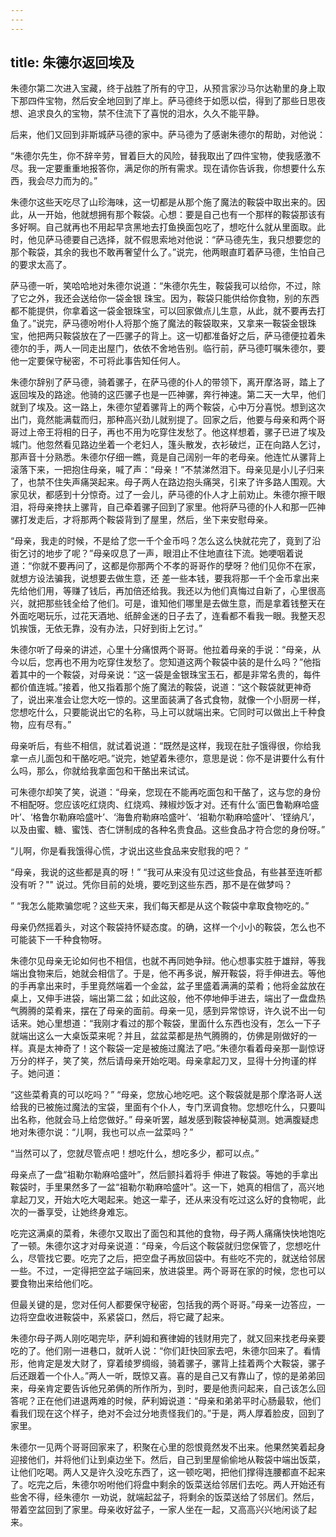 ```yaml
---
---
---
```

title: 朱德尔返回埃及
---



朱德尔第二次进入宝藏，终于战胜了所有的守卫，从预言家沙马尔达勒里的身上取下那四件宝物，然后安全地回到了岸上。萨马德终于如愿以偿，得到了那些日思夜想、追求良久的宝物，禁不住流下了喜悦的泪水，久久不能平静。

后来，他们又回到非斯城萨马德的家中。萨马德为了感谢朱德尔的帮助，对他说：

“朱德尔先生，你不辞辛劳，冒着巨大的风险，替我取出了四件宝物，使我感激不尽。我一定要重重地报答你，满足你的所有需求。现在请你告诉我，你想要什么东西，我会尽力而为的。”

朱德尔这些天吃尽了山珍海味，这一切都是从那个施了魔法的鞍袋中取出来的。因此，从一开始，他就想拥有那个鞍袋。心想：要是自己也有一个那样的鞍袋那该有多好啊。自己就再也不用起早贪黑地去打鱼换面包吃了，想吃什么就从里面取。此时，他见萨马德要自己选择，就不假思索地对他说：“萨马德先生，我只想要您的那个鞍袋，其余的我也不敢再奢望什么了。”说完，他两眼直盯着萨马德，生怕自己的要求太高了。

萨马德一听，笑哈哈地对朱德尔说道：“朱德尔先生，鞍袋我可以给你，不过，除了它之外，我还会送给你一袋金银
珠宝。因为，鞍袋只能供给你食物，别的东西都不能提供，你拿着这一袋金银珠宝，可以回家做点儿生意，从此，就不要再去打鱼了。”说完，萨马德吩咐仆人将那个施了魔法的鞍袋取来，又拿来一鞍袋金银珠宝，他把两只鞍袋放在了一匹骡子的背上。这一切都准备好之后，萨马德便拉着朱德尔的手，两人一同走出屋门，依依不舍地告别。临行前，萨马德叮嘱朱德尔，要他一定要保守秘密，不可将此事告知任何人。

朱德尔辞别了萨马德，骑着骡子，在萨马德的仆人的带领下，离开摩洛哥，踏上了返回埃及的路途。他骑的这匹骡子也是一匹神骡，奔行神速。第二天一大早，他们就到了埃及。这一路上，朱德尔望着骡背上的两个鞍袋，心中万分喜悦。想到这次出门，竟然能满载而归，那种高兴劲儿就别提了。回家之后，他要与母亲和两个哥哥过上帝王将相的日子，再也不用为吃穿住发愁了。他这样想着，骡子已进了埃及城门。他忽然看见路边坐着一个老妇人，篷头散发，衣衫破烂，正在向路人乞讨，那声音十分熟悉。朱德尔仔细一瞧，竟是自己阔别一年的老母亲。他连忙从骡背上滚落下来，一把抱住母亲，喊了声：“母亲！”不禁涕然泪下。母亲见是小儿子归来了，也禁不住失声痛哭起来。母子两人在路边抱头痛哭，引来了许多路人围观。大家见状，都感到十分惊奇。过了一会儿，萨马德的仆人才上前劝止。朱德尔擦干眼泪，将母亲搀扶上骡背，自己牵着骡子回到了家里。他将萨马德的仆人和那一匹神骡打发走后，才将那两个鞍袋背到了屋里，然后，坐下来安慰母亲。

“母亲，我走的时候，不是给了您一千个金币吗？怎么这么快就花完了，竟到了沿街乞讨的地步了呢？”母亲叹息了一声，眼泪止不住地直往下流。她哽咽着说道：“你就不要再问了，这都是你那两个不孝的哥哥作的孽呀？他们见你不在家，就想方设法骗我，说想要去做生意，还
差一些本钱，要我将那一千个金币拿出来先给他们用，等赚了钱后，再加倍还给我。我还以为他们真悔过自新了，心里很高兴，就把那些钱全给了他们。可是，谁知他们哪里是去做生意，而是拿着钱整天在外面吃喝玩乐，过花天酒地、纸醉金迷的日子去了，连看都不看我一眼。我整天忍饥挨饿，无依无靠，没有办法，只好到街上乞讨。”

朱德尔听了母亲的讲述，心里十分痛恨两个哥哥。他拉着母亲的手说：“母亲，从今以后，您再也不用为吃穿住发愁了。您知道这两个鞍袋中装的是什么吗？”他指着其中的一个鞍袋，对母亲说：“这一袋是金银珠宝玉石，都是非常名贵的，每件都价值连城。”接着，他又指着那个施了魔法的鞍袋，说道：“这个鞍袋就更神奇了，说出来准会让您大吃一惊的。这里面装满了各式食物，就像一个小厨房一样，您想吃什么，只要能说出它的名称，马上可以就端出来。它同时可以做出上千种食物，应有尽有。”

母亲听后，有些不相信，就试着说道：“既然是这样，我现在肚子饿得很，你给我拿一点儿面包和干酪吃吧。”说完，她望着朱德尔，意思是说：你不是讲要什么有什么吗，那么，你就给我拿面包和干酪出来试试。

可朱德尔却笑了笑，说道：“母亲，您现在不能再吃面包和干酪了，这与您的身份不相配呀。您应该吃红烧肉、红烧鸡、辣椒炒饭才对。还有什么‘面巴鲁勒麻哈盛叶’、‘格鲁尔勒麻哈盛叶’、‘海鲁府勒麻哈盛叶’、‘祖勒尔勒麻哈盛叶’、‘铿纳凡’，以及由蜜、糖、蜜饯、杏仁饼制成的各种名贵食品。这些食品才符合您的身份呀。”

“儿啊，你是看我饿得心慌，才说出这些食品来安慰我的吧？
”

“母亲，我说的这些都是真的呀！”
“我可从来没有见过这些食品，有些甚至连听都没有听？""
说过。凭你目前的处境，要吃到这些东西，那不是在做梦吗？

”
“我怎么能欺骗您呢？这些天来，我们每天都是从这个鞍袋中拿取食物吃的。”

母亲仍然摇着头，对这个鞍袋持怀疑态度。的确，这样一个小小的鞍袋，怎么也不可能装下一千种食物呀。

朱德尔见母亲无论如何也不相信，也就不再同她争辩。他心想事实胜于雄辩，等我端出食物来后，她就会相信了。于是，他不再多说，解开鞍袋，将手伸进去。等他的手再拿出来时，手里竟然端着一个金盆，盆子里盛着满满的菜肴；他将金盆放在桌上，又伸手进袋，端出第二盆；如此这般，他不停地伸手进去，端出了一盘盘热气腾腾的菜肴来，摆在了母亲的面前。母亲一见，感到异常惊讶，许久说不出一句话来。她心里想道：“我刚才看过的那个鞍袋，里面什么东西也没有，怎么一下子就端出这么一大桌饭菜来呢？并且，盆盆菜都是热气腾腾的，仿佛是刚做好的一样。真是太神奇了！这个鞍袋一定是被施过魔法了吧。”朱德尔看着母亲那一副惊讶万分的样子，笑了笑，然后请母亲开始吃喝。母亲拿起刀叉，显得十分拘谨的样子。她问道：

“这些菜肴真的可以吃吗？”
“母亲，您放心地吃吧。这个鞍袋就是那个摩洛哥人送给我的已被施过魔法的宝袋，里面有个仆人，专门烹调食物。您想吃什么，只要叫出名称，他就会马上给您做好。”
母亲听罢，越发感到鞍袋神秘莫测。她满腹疑虑地对朱德尔说：“儿啊，我也可以点一盆菜吗？”

“当然可以了，您就尽管点吧！想吃什么，想吃多少，都可以点。”

母亲点了一盘“祖勒尔勒麻哈盛叶”，然后颤抖着将手
伸进了鞍袋。等她的手拿出鞍袋时，手里果然多了一盆“祖勒尔勒麻哈盛叶”。这一下，她真的相信了，高兴地拿起刀叉，开始大吃大喝起来。她这一辈子，还从来没有吃过这么好的食物呢，此次的一番享受，让她终身难忘。

吃完这满桌的菜肴，朱德尔又取出了面包和其他的食物，母子两人痛痛快快地饱吃了一顿。朱德尔这才对母亲说道：“母亲，今后这个鞍袋就归您保管了，您想吃什么，尽管找它要。吃完了之后，把空盘子再放回袋中。有些吃不完的，就送给邻居一些。不过，一定得把空盆子端回来，放进袋里。两个哥哥在家的时候，您也可以要食物出来给他们吃。

但最关键的是，您对任何人都要保守秘密，包括我的两个哥哥。”母亲一边答应，一边将空盘收进鞍袋中，系紧袋口，然后，将它藏了起来。

朱德尔母子两人刚吃喝完毕，萨利姆和赛律姆的钱财用完了，就又回来找老母亲要吃的了。他们刚一进巷口，就听人说：“你们赶快回家去吧，朱德尔回来了。看情形，他肯定是发大财了，穿着绫罗绸缎，骑着骡子，骡背上挂着两个大鞍袋，骡子后还跟着一个仆人。”两人一听，既惊又喜。喜的是自己又有靠山了，惊的是弟弟回来，母亲肯定要告诉他兄弟俩的所作所为，到时，要是他责问起来，自己该怎么回答呢？正在他们进退两难的时候，萨利姆说道：“母亲和弟弟平时心肠最软，他们看我们现在这个样子，绝对不会过分地责怪我们的。”于是，两人厚着脸皮，回到了家里。

朱德尔一见两个哥哥回家来了，积聚在心里的怨恨竟然发不出来。他果然笑着起身迎接他们，并将他们让到桌边坐下。然后，自己到里屋偷偷地从鞍袋中端出饭菜，让他们吃喝。两人又是许久没吃东西了，这一顿吃喝，把他们撑得连腰都直不起来了。吃完之后，朱德尔吩咐他们将盘中剩余的饭菜送给邻居们去吃。两人开始还有些舍不得，经朱德尔
一劝说，就端起盆子，将剩余的饭菜送给了邻居们。然后，带着空盆回到了家里。母亲收好盆子，一家人坐在一起，又高高兴兴地闲谈了起来。
